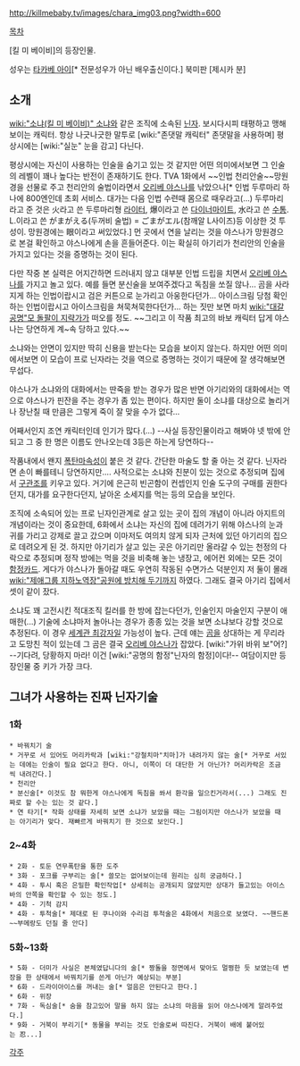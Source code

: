 http://killmebaby.tv/images/chara_img03.png?width=600

[[목차]]

[킬 미 베이비]의 등장인물.

성우는 [[타카베 아이]][* 전문성우가 아닌 배우출신이다.] 북미판 [제시카 분]

== 소개 ==
[[wiki:"소냐(킬 미 베이비)" 소냐]]와 같은 조직에 소속된 [[닌자]]. 보시다시피 태평하고 맹해 보이는 캐릭터. 항상 나긋나긋한 말투로 [wiki:"존댓말 캐릭터" 존댓말을 사용하며]   평상시에는 [wiki:"실눈" 눈을 감고] 다닌다.

평상시에는 자신이 사용하는 인술을 숨기고 있는 것 같지만 어떤 의미에서보면 그 인술의 레벨이 꽤나 높다는 반전이 존재하기도 한다. TVA 1화에서 ~~인법 천리안술~~망원경을 선물로 주고 천리안의 술법이라면서 [[오리베 야스나]]를 낚았으나[* 인법 두루마리 하나에 800엔인데 초회 서비스. 대가는 다음 인법 수련때 몸으로 때우라고(...) 두루마리라고 준 것은 火라고 쓴 두루마리형 [[라이터]], 爆이라고 쓴 [[다이너마이트]], 水라고 쓴 [[수통]]. L.이라고 쓴 がまがえる(두꺼비 술법) = ごまがエル(참깨알 L사이즈)등 이상한 것 투성이. 망원경에는 眼이라고 써있었다.] 먼 곳에서 연을 날리는 것을 야스나가 망원경으로 본걸 확인하고 야스나에게 손을 흔들어준다. 이는 확실히 아기리가 천리안의 인술을 가지고 있다는 것을 증명하는 것이 된다.

다만 작중 본 실력은 어지간하면 드러내지 않고 대부분 인법 드립을 치면서 [[오리베 야스나]]를 가지고 놀고 있다. 예를 들면 분신술을 보여주겠다고 독침을 쏘질 않나... 곰을 사라지게 하는 인법이랍시고 검은 커튼으로 눈가리고 아웅한다던가... 아이스크림 당첨 확인하는 인법이랍시고 아이스크림을 쳐묵쳐묵한다던가... 하는 짓만 보면 마치 [[wiki:"대갈공명"모 돌팔이 지략가]]가 떠오를 정도. ~~그리고 이 작품 최고의 바보 캐릭터 답게 야스나는 당연하게 계~속 당하고 있다.~~

소냐와는 안면이 있지만 딱히 신용을 받는다는 모습을 보이지 않는다. 하지만 어떤 의미에서보면 이 모습이 프로 닌자라는 것을 역으로 증명하는 것이기 때문에 잘 생각해보면 무섭다.

야스나가 소냐와의 대화에서는 딴죽을 받는 경우가 많은 반면 아기리와의 대화에서는 역으로 야스나가 핀잔을 주는 경우가 좀 있는 편이다. 하지만 둘이 소냐를 대상으로 놀리거나 장난칠 때 만큼은 그렇게 죽이 잘 맞을 수가 없다...

어째서인지 조연 캐릭터인데 인기가 많다.(…) --사실 등장인물이라고 해봐야 넷 밖에 안되고 그 중 한 명은 이름도 안나오는데 3등은 하는게 당연하다--

작품내에서 왠지 [[폭탄마]]속성이 붙은 것 같다. 간단한 마술도 할 줄 아는 것 같다. 닌자라면 손이 빠를테니 당연하지만…. 사적으로는 소냐와 친분이 있는 것으로 추정되며 집에서 [[구관조]]를 키우고 있다. 거기에 은근히 빈곤함이 컨셉인지 인술 도구의 구매를 권한다던지, 대가를 요구한다던지, 날아온 소세지를 먹는 등의 모습을 보인다.

조직에 소속되어 있는 프로 닌자인관계로 살고 있는 곳이 집의 개념이 아니라 아지트의 개념이라는 것이 중요한데, 6화에서 소냐는 자신의 집에 데려가기 위해 야스나의 눈과 귀를 가리고 강제로 끌고 갔으며 이마저도 여의치 않게 되자 근처에 있던 아기리의 집으로 데려오게 된 것. 하지만 아기리가 살고 있는 곳은 아기리만 올라갈 수 있는 천정의 다락으로 추정되며 정작 방에는 먹을 것을 비축해 놓는 냉장고, 에어컨 외에는 모든 것이 [[함정]]카드. 게다가 야스나가 돌아갈 때도 우연히 작동된 수면가스 덕분인지 저 둘이 몰래 [[wiki:"제애그룹 지하노역장"공원에 방치해 두기]]까지 하였다. 그래도 결국 아기리 집에서 셋이 같이 잤다.

소냐도 꽤 고전시킨 적대조직 킬러를 한 방에 잡는다던가, 인술인지 마술인지 구분이 애매한(...) 기술에 소냐마저 놀아나는 경우가 종종 있는 것을 보면 소냐보다 강할 것으로 추정된다. 이 경우 [[세계관 최강자]]일 가능성이 높다. 근데 얘는 [[곰]]을 상대하는 게 무리라고 도망친 적이 있는데 그 곰은 결국 [[오리베 야스나]]가 잡았다. [wiki:"가위 바위 보"어?] --기다려, 당황하지 마라! 이건 [wiki:"공명의 함정"닌자의 함정]이다!--
여담이지만 등장인물 중 키가 가장 크다.

== 그녀가 사용하는 진짜 닌자기술 ==
=== 1화 ===
 * 바꿔치기 술
 * 거꾸로 서 있어도 머리카락과 [wiki:"강철치마"치마]가 내려가지 않는 술[* 거꾸로 서있는 데에는 인술이 필요 없다고 한다. 아니, 이쪽이 더 대단한 거 아닌가? 머리카락은 조금씩 내려간다.]
 * 천리안
 * 분신술[* 이것도 참 뭐한게 야스나에게 독침을 쏴서 환각을 일으킨거라서(...) 그래도 진짜로 할 수는 있는 것 같다.]
 * 연 타기[* 작화 상태를 자세히 보면 소냐가 보았을 때는 그림이지만 야스나가 보았을 때는 아기리가 맞다. 재빠르게 바꿔치기 한 것으로 보인다.]
=== 2~4화 ===
 * 2화 - 토둔 연무폭탄을 통한 도주
 * 3화 - 포크를 구부리는 술[* 쓸모는 없어보이는데 원리는 심히 궁금하다.]
 * 4화 - 투시 혹은 은밀한 확인작업[* 상세히는 공개되지 않았지만 상대가 들고있는 아이스바의 안쪽을 확인할 수 있는 정도.]
 * 4화 - 기척 감지
 * 4화 - 투척술[* 제대로 된 쿠나이와 수리검 투척술은 4화에서 처음으로 보였다. ~~핸드폰~~부메랑도 던질 줄 안다]
=== 5화~13화 ===
 * 5화 - 더미가 사실은 본체였답니다의 술[* 짱돌을 정면에서 맞아도 멀쩡한 듯 보였는데 변장을 한 상태에서 바꿔치기를 쓴게 아닌가 예상되는 부분]
 * 6화 - 드라이아이스를 꺼내는 술[* 얼음은 안된다고 한다.]
 * 6화 - 위장
 * 7화 - 독심술[* 숨을 참고있어 말을 하지 않는 소냐의 마음을 읽어 야스나에게 알려주었다.]
 * 9화 - 거북이 부리기[* 동물을 부리는 것도 인술로써 따진다. 거북이 배에 붙어있는 忍...]

[[각주]]
